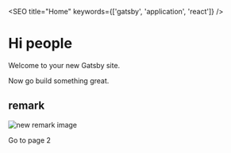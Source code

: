 

<SEO title="Home" keywords={['gatsby', 'application', 'react']} />

<Hero alt="group in hair salon" filename="salon" title="Book an appointment with one team today" label="Book Now" link="/contact"/>


# Hi people

Welcome to your new Gatsby site.

Now go build something great.


<Testimonial quote="This is a quote" cite="Andy" />

## remark

![new remark image](../images/gatsby-astronaut.png)

<Link to="/page-2/">Go to page 2</Link>
